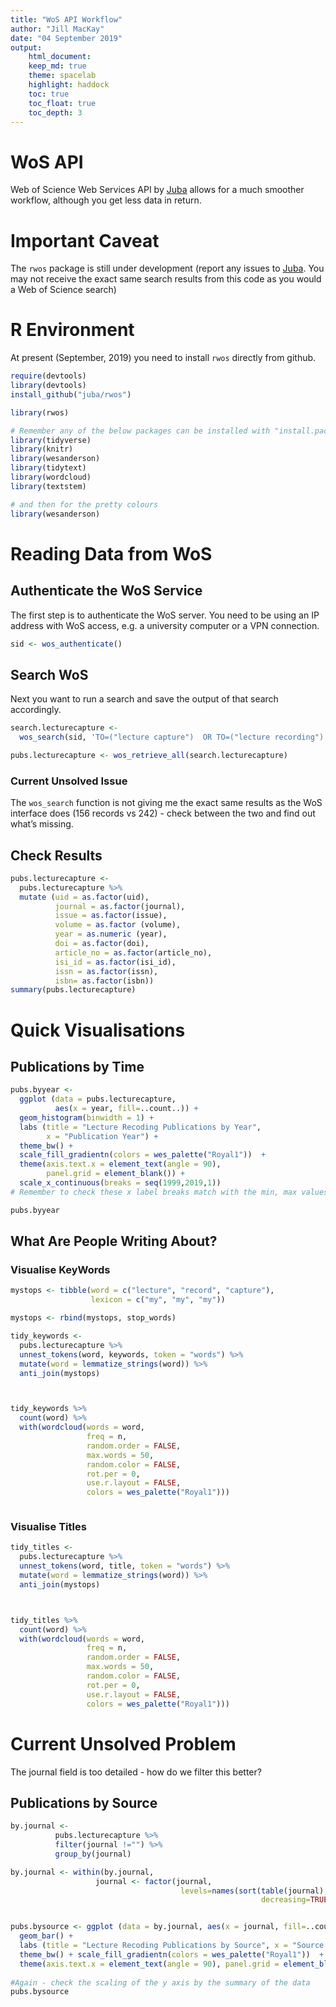 ```yaml
---
title: "WoS API Workflow"
author: "Jill MacKay"
date: "04 September 2019"
output:
    html_document:
    keep_md: true
    theme: spacelab
    highlight: haddock
    toc: true 
    toc_float: true
    toc_depth: 3
---
```


# WoS API
Web of Science Web Services API by [Juba](https://github.com/juba/rwos) allows for a much smoother workflow, although you get less data in return. 

# Important Caveat
The `rwos` package is still under development (report any issues to [Juba](https://github.com/juba/rwos). You may not receive the exact same search results from this code as you would a Web of Science search)

# R Environment
At present (September, 2019) you need to install `rwos` directly from github. 
```r
require(devtools)
library(devtools)
install_github("juba/rwos")
```

```r
library(rwos)

# Remember any of the below packages can be installed with "install.packages("package.name")" if you don't have them
library(tidyverse)
library(knitr)
library(wesanderson)
library(tidytext)
library(wordcloud)
library(textstem)

# and then for the pretty colours
library(wesanderson)
```

# Reading Data from WoS
## Authenticate the WoS Service
The first step is to authenticate the WoS server. You need to be using an IP address with WoS access, e.g. a university computer or a VPN connection.
```r
sid <- wos_authenticate()
```

## Search WoS 
Next you want to run a search and save the output of that search accordingly. 

```r
search.lecturecapture <- 
  wos_search(sid, 'TO=("lecture capture")  OR TO=("lecture recording")')

pubs.lecturecapture <- wos_retrieve_all(search.lecturecapture)
```
### Current Unsolved Issue
The `wos_search` function is not giving me the exact same results as the WoS interface does (156 records vs 242) - check between the two and find out what's missing. 

## Check Results
```r
pubs.lecturecapture <- 
  pubs.lecturecapture %>%
  mutate (uid = as.factor(uid),
          journal = as.factor(journal),
          issue = as.factor(issue),
          volume = as.factor (volume),
          year = as.numeric (year),
          doi = as.factor(doi),
          article_no = as.factor(article_no),
          isi_id = as.factor(isi_id),
          issn = as.factor(issn),
          isbn= as.factor(isbn))
summary(pubs.lecturecapture)
```


# Quick Visualisations
## Publications by Time
```r
pubs.byyear <- 
  ggplot (data = pubs.lecturecapture, 
          aes(x = year, fill=..count..)) + 
  geom_histogram(binwidth = 1) + 
  labs (title = "Lecture Recoding Publications by Year", 
        x = "Publication Year") + 
  theme_bw() + 
  scale_fill_gradientn(colors = wes_palette("Royal1"))  + 
  theme(axis.text.x = element_text(angle = 90), 
        panel.grid = element_blank()) + 
  scale_x_continuous(breaks = seq(1999,2019,1))
# Remember to check these x label breaks match with the min, max values of the dataset!

pubs.byyear
```


## What Are People Writing About?
### Visualise KeyWords
```r

mystops <- tibble(word = c("lecture", "record", "capture"),
                  lexicon = c("my", "my", "my")) 

mystops <- rbind(mystops, stop_words)

tidy_keywords <- 
  pubs.lecturecapture %>% 
  unnest_tokens(word, keywords, token = "words") %>% 
  mutate(word = lemmatize_strings(word)) %>% 
  anti_join(mystops) 



tidy_keywords %>% 
  count(word) %>% 
  with(wordcloud(words = word, 
                 freq = n, 
                 random.order = FALSE, 
                 max.words = 50,
                 random.color = FALSE, 
                 rot.per = 0, 
                 use.r.layout = FALSE, 
                 colors = wes_palette("Royal1")))



```

### Visualise Titles
```r
tidy_titles <- 
  pubs.lecturecapture %>% 
  unnest_tokens(word, title, token = "words") %>% 
  mutate(word = lemmatize_strings(word)) %>% 
  anti_join(mystops) 



tidy_titles %>% 
  count(word) %>% 
  with(wordcloud(words = word, 
                 freq = n, 
                 random.order = FALSE, 
                 max.words = 50,
                 random.color = FALSE, 
                 rot.per = 0, 
                 use.r.layout = FALSE, 
                 colors = wes_palette("Royal1")))

```











# Current Unsolved Problem 
The journal field is too detailed - how do we filter this better?


## Publications by Source
```r

by.journal <- 
          pubs.lecturecapture %>%
          filter(journal !="") %>%
          group_by(journal) 

by.journal <- within(by.journal, 
                   journal <- factor(journal, 
                                      levels=names(sort(table(journal), 
                                                        decreasing=TRUE))))


pubs.bysource <- ggplot (data = by.journal, aes(x = journal, fill=..count..)) + 
  geom_bar() + 
  labs (title = "Lecture Recoding Publications by Source", x = "Source Name", y = "N Publications") + 
  theme_bw() + scale_fill_gradientn(colors = wes_palette("Royal1"))  + 
  theme(axis.text.x = element_text(angle = 90), panel.grid = element_blank()) 
 
#Again - check the scaling of the y axis by the summary of the data
pubs.bysource
```

